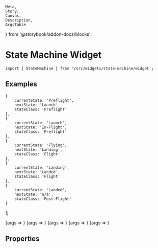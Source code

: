 	Meta,
	Story,
	Canvas,
	Description,
	ArgsTable
} from '@storybook/addon-docs/blocks';


<Meta title="Widgets/State Machine Widget" component={StateMachine} />

# State Machine Widget

```tsx
import { StateMachine } from '/src/widgets/state-machine/widget';
```

<Description of={StateMachine} />

## Examples

	{
		currentState: 'Preflight',
		nextState: 'Launch',
		stateClass: 'Preflight'
	},
	{
		currentState: 'Launch',
		nextState: 'In-Flight',
		stateClass: 'Preflight'
	},
	{
		currentState: 'Flying',
		nextState: 'Landing',
		stateClass: 'Flight'
	},
	{
		currentState: 'Landing',
		nextState: 'Landed',
		stateClass: 'Flight'
	},
	{
		currentState: 'Landed',
		nextState: 'n/a',
		stateClass: 'Post-Flight'
	}
];

<Canvas>
	<Story name="Preflight" args={states[0]}>
		{args => <StateMachine {...args} />}
	</Story>
	<Story name="Launch" args={states[1]}>
		{args => <StateMachine {...args} />}
	</Story>
	<Story name="Flying" args={states[2]}>
		{args => <StateMachine {...args} />}
	</Story>
	<Story name="Landing" args={states[3]}>
		{args => <StateMachine {...args} />}
	</Story>
	<Story name="Landed" args={states[4]}>
		{args => <StateMachine {...args} />}
	</Story>
</Canvas>

## Properties

<ArgsTable of={StateMachine} />
